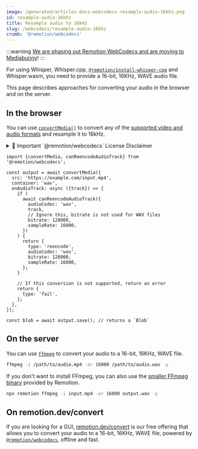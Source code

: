 ```yaml
---
image: /generated/articles-docs-webcodecs-resample-audio-16khz.png
id: resample-audio-16khz
title: Resample audio to 16kHz
slug: /webcodecs/resample-audio-16khz
crumb: '@remotion/webcodecs'
---
```


:::warning
[We are phasing out Remotion WebCodecs and are moving to Mediabunny](/blog/mediabunny)!
:::

For using Whisper, Whisper.cpp, [`@remotion/install-whisper-cpp`](/docs/install-whisper-cpp) and Whisper.wasm, you need to provide a 16-bit, 16KHz, WAVE audio file.

This page describes approaches for converting your audio in the browser and on the server.

## In the browser

You can use [`convertMedia()`](/docs/webcodecs/convert-media) to convert any of the [supported video and audio formats](/docs/media-parser/format-support) and resample it to 16kHz.


<details>
  <summary>💼 Important `@remotion/webcodecs` License Disclaimer</summary>
  <LicenseDisclaimer />
</details>

```tsx twoslash title="Resample audio to 16kHz"
import {convertMedia, canReencodeAudioTrack} from '@remotion/webcodecs';

const output = await convertMedia({
  src: 'https://example.com/input.mp4',
  container: 'wav',
  onAudioTrack: async ({track}) => {
    if (
      await canReencodeAudioTrack({
        audioCodec: 'wav',
        track,
        // Ignore this, bitrate is not used for WAV files
        bitrate: 128000,
        sampleRate: 16000,
      })
    ) {
      return {
        type: 'reencode',
        audioCodec: 'wav',
        bitrate: 128000,
        sampleRate: 16000,
      };
    }

    // If this conversion is not supported, return an error
    return {
      type: 'fail',
    };
  },
});

const blob = await output.save(); // returns a `Blob`
```

## On the server

You can use [`ffmpeg`](https://ffmpeg.org/) to convert your audio to a 16-bit, 16KHz, WAVE file.

```bash
ffmpeg -i /path/to/audio.mp4 -ar 16000 /path/to/audio.wav -y
```

If you don't want to install FFmpeg, you can also use the [smaller FFmpeg binary](/docs/cli/ffmpeg) provided by Remotion.

```bash
npx remotion ffmpeg -i input.mp4 -ar 16000 output.wav -y
```

## On remotion.dev/convert

If you are looking for a GUI, [remotion.dev/convert](https://remotion.dev/convert) is our free offering that allows you to convert your audio to a 16-bit, 16KHz, WAVE file, powered by [`@remotion/webcodecs`](/docs/webcodecs), offline and fast.
